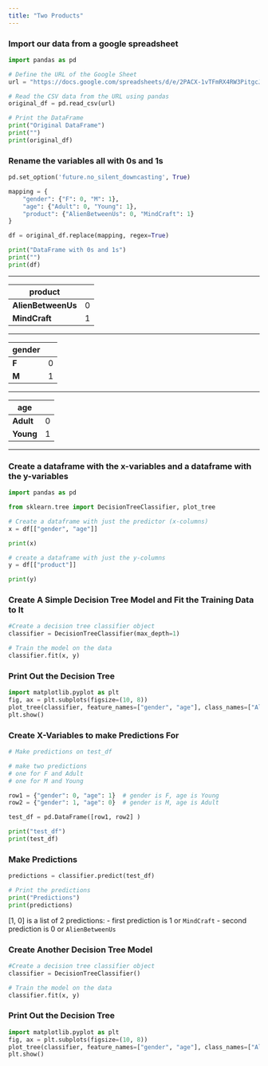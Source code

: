 ```yaml
---
title: "Two Products"
---
```


### Import our data from a google spreadsheet

```python
import pandas as pd

# Define the URL of the Google Sheet
url = "https://docs.google.com/spreadsheets/d/e/2PACX-1vTFmRX4RW3PitgcJya0X2sRbSiD0J2t0oYewyhkkyWwR9i8NIaHiuQKrBtLlrwG9fzn4MvNOM92olnK/pub?gid=0&single=true&output=csv"

# Read the CSV data from the URL using pandas
original_df = pd.read_csv(url)

# Print the DataFrame
print("Original DataFrame")
print("")
print(original_df)
```

### Rename the variables all with 0s and 1s

```python
pd.set_option('future.no_silent_downcasting', True)

mapping = {
    "gender": {"F": 0, "M": 1},
    "age": {"Adult": 0, "Young": 1},
    "product": {"AlienBetweenUs": 0, "MindCraft": 1}
}

df = original_df.replace(mapping, regex=True)

print("DataFrame with 0s and 1s")
print("")
print(df)
```

<hr>

| product ||
|----------|------|
|**AlienBetweenUs**|0|
|**MindCraft**|1|

<hr>

| gender ||
|----------|------|
|**F**|0|
|**M**|1|


<hr>

| age ||
|----------|------|
|**Adult**|0|
|**Young**|1|

<hr>

### Create a dataframe with the x-variables and a dataframe with the y-variables

```python
import pandas as pd

from sklearn.tree import DecisionTreeClassifier, plot_tree

# Create a dataframe with just the predictor (x-columns)
x = df[["gender", "age"]]

print(x)

# create a dataframe with just the y-columns
y = df[["product"]]

print(y)
```

### Create A Simple Decision Tree Model and Fit the Training Data to It

```python
#Create a decision tree classifier object
classifier = DecisionTreeClassifier(max_depth=1)

# Train the model on the data
classifier.fit(x, y)
```

### Print Out the Decision Tree

```python
import matplotlib.pyplot as plt
fig, ax = plt.subplots(figsize=(10, 8))
plot_tree(classifier, feature_names=["gender", "age"], class_names=["AlienBetweenUs", "MindCraft"], filled=True, impurity=False, ax=ax)
plt.show()
```

### Create X-Variables to make Predictions For

```python
# Make predictions on test_df

# make two predictions
# one for F and Adult
# one for M and Young

row1 = {"gender": 0, "age": 1}  # gender is F, age is Young
row2 = {"gender": 1, "age": 0}  # gender is M, age is Adult

test_df = pd.DataFrame([row1, row2] )

print("test_df")
print(test_df)
```

### Make Predictions

```python
predictions = classifier.predict(test_df)

# Print the predictions
print("Predictions")
print(predictions)
```

[1, 0] is a list of 2 predictions:
- first prediction is 1 or `MindCraft`
- second prediction is 0 or `AlienBetweenUs`

### Create Another Decision Tree Model

```python
#Create a decision tree classifier object
classifier = DecisionTreeClassifier()

# Train the model on the data
classifier.fit(x, y)
```

### Print Out the Decision Tree

```python
import matplotlib.pyplot as plt
fig, ax = plt.subplots(figsize=(10, 8))
plot_tree(classifier, feature_names=["gender", "age"], class_names=["AlienBetweenUs", "MindCraft"], filled=True, impurity=False, ax=ax)
plt.show()
```

